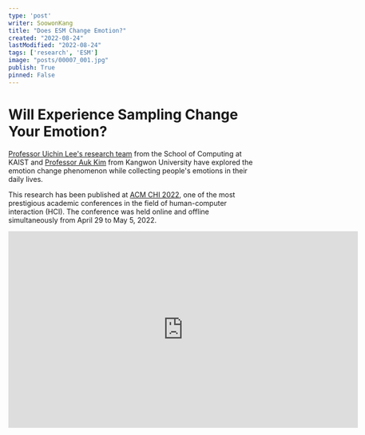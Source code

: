 ```yaml
---
type: 'post'
writer: SoowonKang
title: "Does ESM Change Emotion?"
created: "2022-08-24"
lastModified: "2022-08-24"
tags: ['research', 'ESM']
image: "posts/00007_001.jpg"
publish: True
pinned: False
---
```


# Will Experience Sampling Change Your Emotion?

[Professor Uichin Lee's research team](https://ic.kaist.ac.kr/) from the School of Computing at KAIST and [Professor Auk Kim](https://kimauk.github.io/) from Kangwon University have explored the emotion change phenomenon while collecting people's emotions in their daily lives.

This research has been published at [ACM CHI 2022](https://chi2022.acm.org/), one of the most prestigious academic conferences in the field of human-computer interaction (HCI). The conference was held online and offline simultaneously from April 29 to May 5, 2022.
  

<iframe width="700.000000" height="394.000000" src="https://www.youtube.com/embed/CCw1uEOuhZM" frameborder="0" allowfullscreen="" style={{width: '748px', height: '421px'}}/>
                    “Understanding Emotion Changes in Mobile Experience Sampling”  
(Pre-recorded Presentations for the ACM CHI Conference on Human Factors in Computing Systems, April 29-May 5, 2022)



---

## Collecting Self-Reported Emotion Data with an Experience Sampling Method (ESM)

Over the past decade, mobile and wearable devices have been popularly used to collect a broad range of information from users, including the health status and contextual data. Moreover, a variety of mobile applications with low-cost embedded sensors offer opportunities for extracting information such as user's behavior patterns, preferences, and emotions. Traditionally, researchers conducted controlled experiments to acquire the relationship between various stimuli with posed situations and the corresponding emotional responses to understand the basis of people's psycho-affective states. Since they are limited in collecting realistic data with naturalistic contexts during people's daily lives, the Experience Sampling Method (ESM) has been employed to gather various real-time behaviors and in-situ thoughts in people's day-to-day activities. The ESM can acquire the target behaviors or thoughts as naturally as possible because it delivers minimal restrictions, such as commonly used notifications from mobile applications, on people's ongoing work.

![](/posts/00007_001.jpg)  


Figure 1) A sequential description of the interruption in the context of ESM response tasks.

Recent studies have used this ESM to collect people's affect states. As shown in Figure 1, people who engage the ESM response tasks (secondary task) need to suspend the ongoing task (primary task), which means delivering an ESM task at a random time point will likely interrupt people's ongoing task. Interrupting this ongoing task at an inappropriate time may influence not only the performance of tasks but also user experience including emotional states. According to this, affect states, especially emotions, collected by the ESM can hold biases inherent in the method. This raises a validity issue of collecting emotion data with the ESM. Therefore, it is required to investigate the effects of ESM interruptions on emotion sampling.

## Will Emotion Sampling Attempts Induce Emotion Changes?

![](/posts/00007_002.jpg)Table 1) ESM questionnaire used in this study. (Q1: Valence, Q2: Arousal, Q3: Attention level, Q4: Stress level, Q5: Emotion duration, Q6: Task disturbance level, Q7: Emotion change)

To assess emotion changes during ESM response tasks, the research team designed a new questionnaire. They first considered how to measure the emotion change phenomenon. Can people distinguish the emotions before and after the ESM response tasks? The research team conducted 4-step iterative pilot studies and found that people can recognize the separate emotions before and after responding to the ESM questionnaire. The final ESM questionnaire is described in Table 1, which consists of 7-point Likert scaled questions including emotion (Q1, Q2) and emotion change (Q7). The questionnaire guides to distinguish the emotion itself and the change in emotion by adding the reference time point such as “right before doting this survey” and “while you are answering the survey now”. This study mainly focused on analyzing the results of item-Q7.

![](/posts/00007_003.jpg)Figure 2) Overview of the data collection.  


Figure 2 described the overview of data collection. This study conducted a week-long data collection with smartphones and wearable sensors (e.g., Microsoft Band 2 and Polar H10). The affective states labels were collected by the ESM requests 16 times a day. The resulting ESM responses were 5,753 samples from 80 participants. However, a lot of invalid samples were excluded because some participants did not collect the sensor data or did not follow the ESM request time. As a result, this study analyzed the 2,227 samples from 78 participants to understand the emotion change phenomenon.

![](/posts/00007_004.png)Figure 3) Amount of emotion changes.

As illustrated in Figure 3, this study revealed that all participants had experienced the emotion change negatively or positively and the significant number of ESM samples (38.6%) reported emotion changes among 2,227 ESM samples. This means that participants might confuse their emotions when answering the ESM questions since the emotion assessment influenced the emotional states at the time. Thus, researchers should understand this emotion change phenomenon and devise some approaches that can enable participants to reflect upon their emotions carefully.

![](/posts/00007_005.png)Table 2) The factors used in the multilevel regression analysis.

Table 2 described the factor candidates that can influence emotion changes. These factors were commonly used in the existing works for the emotion or interruptibility prediction. To find significant factors, the research team built a generalized linear mixed model (GLMM). As a result, they found eight factors (highlighted in yellow) such as affect states (valence, stress level), attention states (level of attention and task disturbance), frequently stayed location, smartphone use time, heart beat variation, and time of day during weekend were statistically significant to estimate the emotion change phenomenon. Positive changes are associated with the instances when participants were engaged, less stressed, and less disturbed. Furthermore, they were also related with visits to infrequently visited places, less time to use the phone, highly fluctuated heartbeats, and weekday periods.

## What Caused Emotion Changes?

The research team conducted an interview with the participants and revealed several major causes of emotion changes for both negative and positive cases. The negative emotion changes were reported when an ESM task diminished an individual's attention about the ongoing tasks and an ESM task violated the social norms. For example, one of the interviewees said “I felt sorry to disturb others with the notification vibration in my office.” Interestingly, positive emotion changes were also reported when an ESM task helped to avoid the current uncomfortable (or stressful) situation, an ESM task helped to acknowledge the current emotions, and an ESM task recalled positive memories in the past.

## Suggestions for the Future Research

As mentioned above, this study found that clearly specified reference time points where people will be asked to report their emotions help to reduce errors and biases in emotion data collected by the ESM. When designing the ESM studies on emotions, clarifying the distinction between primary and secondary tasks would help people to report their emotions accurately.

Future works could investigate the relationship between emotion changes and ESM scheduling parameters. While this study only used the ESM requests with random time intervals, the different configurations of ESM can cause adverse bias and effects (e.g., systematic bias and expectancy effects). The sampling frequency or the medium of the ESM trigger (e.g., vibration, light, and sound) can differ the level of emotion changes. Furthermore, the development of the context-aware scheduling rules can be one of the great research opportunities. The level of emotion changes can be adjusted by the level of perceived interruption. As the interruptibility studies have predicted the opportune moments, the ESM trigger algorithm may decide the timing of lowering the emotion changes by using the contextual information extracted from the mobile and wearable sensor data.



---

## Reference

Soowon Kang, Cheul Young Park, Narae Cha, Auk Kim, and Uichin Lee. 2022. Understanding Emotion Changes in Mobile Experience Sampling. In CHI Conference on Human Factors in Computing Systems (CHI '22), April 29-May 5, 2022, New Orleans, LA, USA. Association for Computing Machinery (ACM), New York, NY, USA, 14 pages. [https://doi.org/10.1145/3491102.3501944](https://doi.org/10.1145/3491102.3501944)

[CHI'22 Mobile ESM — presentation.pdf](https://drive.google.com/file/d/1L5-J3TdpwualAem1r-kqKkoFRoh6HEa2/view?usp=sharing)  
“Understanding Emotion Changes in Mobile Experience Sampling”  
(Presentations PPT for the ACM CHI Conference on Human Factors in Computing Systems, April 29-May 5, 2022)


